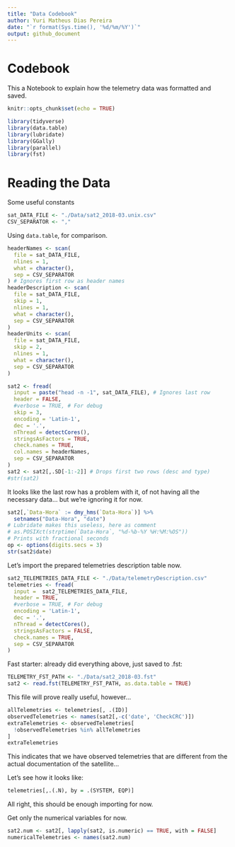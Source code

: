 ```yaml
---
title: "Data Codebook"
author: Yuri Matheus Dias Pereira
date: "`r format(Sys.time(), '%d/%m/%Y')`"
output: github_document
---
```


# Codebook

This a Notebook to explain how the telemetry data was formatted and saved.

```r
knitr::opts_chunk$set(echo = TRUE)
```

```r
library(tidyverse)
library(data.table)
library(lubridate)
library(GGally)
library(parallel)
library(fst)
```

# Reading the Data

Some useful constants
```r
sat_DATA_FILE <- "./Data/sat2_2018-03.unix.csv"
CSV_SEPARATOR <- ","
```

Using `data.table`, for comparison.
```r
headerNames <- scan(
  file = sat_DATA_FILE,
  nlines = 1,
  what = character(),
  sep = CSV_SEPARATOR
) # Ignores first row as header names
headerDescription <- scan(
  file = sat_DATA_FILE,
  skip = 1,
  nlines = 1,
  what = character(),
  sep = CSV_SEPARATOR
)
headerUnits <- scan(
  file = sat_DATA_FILE,
  skip = 2,
  nlines = 1,
  what = character(),
  sep = CSV_SEPARATOR
)
```

```r
sat2 <- fread(
  input = paste("head -n -1", sat_DATA_FILE), # Ignores last row
  header = FALSE,
  #verbose = TRUE, # For debug
  skip = 3,
  encoding = 'Latin-1',
  dec = '.',
  nThread = detectCores(),
  stringsAsFactors = TRUE,
  check.names = TRUE,
  col.names = headerNames,
  sep = CSV_SEPARATOR
)
sat2 <- sat2[,.SD[-1:-2]] # Drops first two rows (desc and type)
#str(sat2)
```
It looks like the last row has a problem with it, of not having all the necessary data... but we're ignoring it for now.
```r
sat2[,`Data-Hora` := dmy_hms(`Data-Hora`)] %>%
  setnames("Data-Hora", "date")
# Lubridate makes this useless, here as comment
# as.POSIXct(strptime(`Data-Hora`, "%d-%b-%Y %H:%M:%OS"))
# Prints with fractional seconds
op <- options(digits.secs = 3)
str(sat2$date)
```

Let's import the prepared telemetries description table now.
```r
sat2_TELEMETRIES_DATA_FILE <- "./Data/telemetryDescription.csv"
telemetries <- fread(
  input =  sat2_TELEMETRIES_DATA_FILE,
  header = TRUE,
  #verbose = TRUE, # For debug
  encoding = 'Latin-1',
  dec = '.',
  nThread = detectCores(),
  stringsAsFactors = FALSE,
  check.names = TRUE,
  sep = CSV_SEPARATOR
)
```

Fast starter: already did everything above, just saved to .fst:
```r
TELEMETRY_FST_PATH <- "./Data/sat2_2018-03.fst"
sat2 <- read.fst(TELEMETRY_FST_PATH, as.data.table = TRUE)
```

This file will prove really useful, however...
```r
allTelemetries <- telemetries[, .(ID)]
observedTelemetries <- names(sat2[,-c('date', 'CheckCRC')])
extraTelemetries <- observedTelemetries[
  !observedTelemetries %in% allTelemetries
]
extraTelemetries
```
This indicates that we have observed telemetries that are different from the actual documentation of the satellite...

Let's see how it looks like:
```r
telemetries[,.(.N), by = .(SYSTEM, EQP)]
```

All right, this should be enough importing for now.

Get only the numerical variables for now.
```r
sat2.num <- sat2[, lapply(sat2, is.numeric) == TRUE, with = FALSE]
numericalTelemetries <- names(sat2.num)
```

